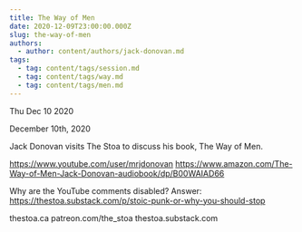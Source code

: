 ```yaml
---
title: The Way of Men
date: 2020-12-09T23:00:00.000Z
slug: the-way-of-men
authors:
  - author: content/authors/jack-donovan.md
tags:
  - tag: content/tags/session.md
  - tag: content/tags/way.md
  - tag: content/tags/men.md
---
```






Thu Dec 10 2020

December 10th, 2020

Jack Donovan visits The Stoa to discuss his book, The Way of Men.

https://www.youtube.com/user/mrjdonovan
https://www.amazon.com/The-Way-of-Men-Jack-Donovan-audiobook/dp/B00WAIAD66

Why are the YouTube comments disabled? Answer: https://thestoa.substack.com/p/stoic-punk-or-why-you-should-stop

thestoa.ca
patreon.com/the_stoa
thestoa.substack.com


